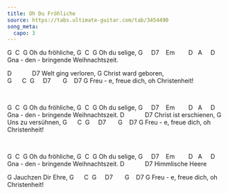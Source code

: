 ```yaml
---
title: Oh Du Fröhliche
source: https://tabs.ultimate-guitar.com/tab/3454490
song_meta:
  capo: 3
---
```


G  C  G
Oh du fröhliche,
G  C  G
Oh du selige,
G     D7    Em        D   A     D
Gna - den - bringende Weihnachtszeit.

D            D7
Welt ging verloren,
G
Christ ward geboren,
G      C  G     D7       G    D7 G
Freu - e, freue dich, oh Christenheit!

 

G  C  G
Oh du fröhliche,
G  C  G
Oh du selige,
G     D7    Em        D   A     D
Gna - den - bringende Weihnachtszeit.
D            D7
Christ ist erschienen,
G
Uns zu versühnen,
G      C  G     D7       G    D7 G
Freu - e, freue dich, oh Christenheit!

 

G  C  G
Oh du fröhliche,
G  C  G
Oh du selige,
G     D7    Em        D   A     D
Gna - den - bringende Weihnachtszeit.
D            D7
Himmlische Heere

G
Jauchzen Dir Ehre,
G      C  G     D7       G    D7 G
Freu - e, freue dich, oh Christenheit!
